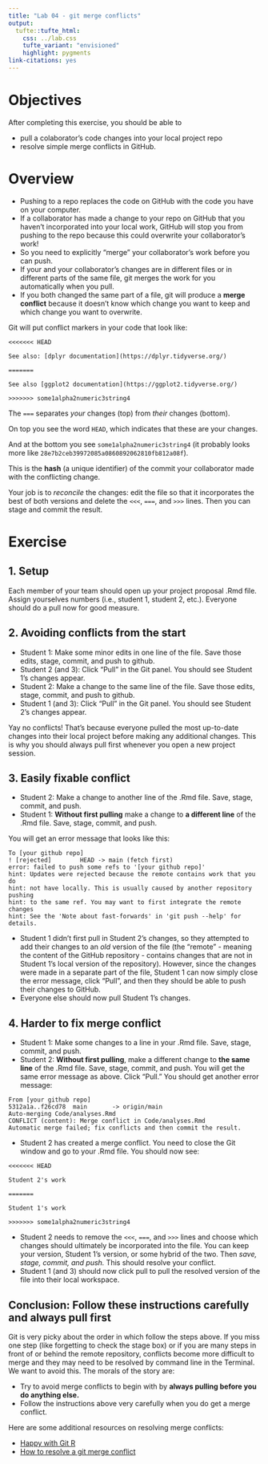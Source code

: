 ```yaml
---
title: "Lab 04 - git merge conflicts"
output: 
  tufte::tufte_html:
    css: ../lab.css
    tufte_variant: "envisioned"
    highlight: pygments
link-citations: yes
---
```

# Objectives

After completing this exercise, you should be able to 

- pull a colaborator's code changes into your local project repo
- resolve simple merge conflicts in GitHub. 

# Overview

- Pushing to a repo replaces the code on GitHub with the code you have on your computer. 
- If a collaborator has made a change to your repo on GitHub that you haven’t incorporated into your local work, GitHub will stop you from pushing to the repo because this could overwrite your collaborator’s work! 
- So you need to explicitly “merge” your collaborator’s work before you can push. 
- If your and your collaborator’s changes are in different files or in different parts of the same file, git merges the work for you automatically when you pull. 
- If you both changed the same part of a file, git will produce a **merge conflict** because it doesn’t know which change you want to keep and which change you want to overwrite.

Git will put conflict markers in your code that look like:
```
<<<<<<< HEAD 

See also: [dplyr documentation](https://dplyr.tidyverse.org/)   

======= 

See also [ggplot2 documentation](https://ggplot2.tidyverse.org/)  

>>>>>>> some1alpha2numeric3string4
```
The `===` separates *your* changes (top) from *their* changes (bottom).

On top you see the word `HEAD`, which indicates that these are your changes.

And at the bottom you see `some1alpha2numeric3string4` (it probably looks more like `28e7b2ceb39972085a0860892062810fb812a08f`).

This is the **hash** (a unique identifier) of the commit your collaborator made with the conflicting change.

Your job is to *reconcile* the changes: edit the file so that it incorporates the best of both versions and delete the `<<<`, `===`, and `>>>` lines.
Then you can stage and commit the result.

# Exercise

## 1. Setup

Each member of your team should open up your project proposal .Rmd file. Assign yourselves numbers (i.e., student 1, student 2, etc.). Everyone should do a pull now for good measure.

## 2. Avoiding conflicts from the start

- Student 1: Make some minor edits in one line of the file. Save those edits, stage, commit, and push to github. 
- Student 2 (and 3): Click "Pull" in the Git panel. You should see Student 1's changes appear. 
- Student 2: Make a change to the same line of the file. Save those edits, stage, commit, and push to github.
- Student 1 (and 3): Click "Pull" in the Git panel. You should see Student 2's changes appear. 

Yay no conflicts! That's because everyone pulled the most up-to-date changes into their local project before making any additional changes. This is why you should always pull first whenever you open a new project session.


## 3. Easily fixable conflict

- Student 2: Make a change to another line of the .Rmd file. Save, stage, commit, and push.
- Student 1: **Without first pulling** make a change to **a different line** of the .Rmd file. Save, stage, commit, and push.

You will get an error message that looks like this:
```
To [your github repo]
! [rejected]        HEAD -> main (fetch first)
error: failed to push some refs to '[your github repo]'
hint: Updates were rejected because the remote contains work that you do
hint: not have locally. This is usually caused by another repository pushing
hint: to the same ref. You may want to first integrate the remote changes
hint: See the 'Note about fast-forwards' in 'git push --help' for details.
```
- Student 1 didn't first pull in Student 2's changes, so they attempted to add their changes to an *old* version of the file (the "remote" - meaning the content of the GitHub repository - contains changes that are not in Student 1's local version of the repository). However, since the changes were made in a separate part of the file, Student 1 can now simply close the error message, click "Pull", and then they should be able to push their changes to GitHub.
- Everyone else should now pull Student 1's changes.


## 4. Harder to fix merge conflict

- Student 1: Make some changes to a line in your .Rmd file. Save, stage, commit, and push.
- Student 2: **Without first pulling**, make a different change to **the same line** of the .Rmd file. Save, stage, commit, and push. You will get the same error message as above. Click "Pull." You should get another error message:
```
From [your github repo]
5312a1a..f26cd78  main       -> origin/main
Auto-merging Code/analyses.Rmd
CONFLICT (content): Merge conflict in Code/analyses.Rmd
Automatic merge failed; fix conflicts and then commit the result.
```
- Student 2 has created a merge conflict. You need to close the Git window and go to your .Rmd file. You should now see:
```
<<<<<<< HEAD 

Student 2's work   

======= 

Student 1's work  

>>>>>>> some1alpha2numeric3string4
```
- Student 2 needs to remove the `<<<`, `===`, and `>>>` lines and choose which changes should ultimately be incorporated into the file. You can keep your version, Student 1's version, or some hybrid of the two. Then *save, stage, commit, and push.* This should resolve your conflict.
- Student 1 (and 3) should now click pull to pull the resolved version of the file into their local workspace.


## Conclusion: Follow these instructions carefully and always pull first

Git is very picky about the order in which follow the steps above. If you miss one step (like forgetting to check the stage box) or if you are many steps in front of or behind the remote repository, conflicts become more difficult to merge and they may need to be resolved by command line in the Terminal. We want to avoid this. The morals of the story are:

- Try to avoid merge conflicts to begin with by **always pulling before you do anything else.**
- Follow the instructions above very carefully when you do get a merge conflict.

Here are some additional resources on resolving merge conflicts:

- [Happy with Git R](https://happygitwithr.com/git-branches.html)
- [How to resolve a git merge conflict](https://opensource.com/article/20/4/git-merge-conflict)
